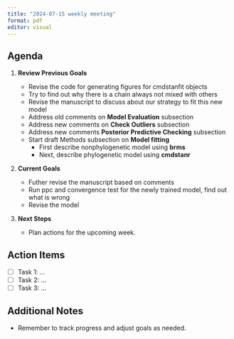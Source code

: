 ```yaml
---
title: "2024-07-15 weekly meeting"
format: pdf
editor: visual
---
```


## Agenda

1.  **Review Previous Goals**
    
    -   Revise the code for generating figures for cmdstanfit objects
    -   Try to find out why there is a chain always not mixed with others
    -   Revise the manuscript to discuss about our strategy to fit this new model
    -   Address old comments on **Model Evaluation** subsection
    -   Address new comments on **Check Outliers** subsection
    -   Address new comments **Posterior Predictive Checking** subsection
    -   Start draft Methods subsection on **Model fitting**
        -   First describe nonphylogenetic model using **brms**
        -   Next, describe phylogenetic model using **cmdstanr**
2.  **Current Goals**

    -   Futher revise the manuscript based on comments
    -   Run ppc and convergence test for the newly trained model, find out what is wrong
    -   Revise the model
3.  **Next Steps**

    -   Plan actions for the upcoming week.

## Action Items

-   [ ] Task 1: ...
-   [ ] Task 2: ...
-   [ ] Task 3: ...

## Additional Notes

-   Remember to track progress and adjust goals as needed.
